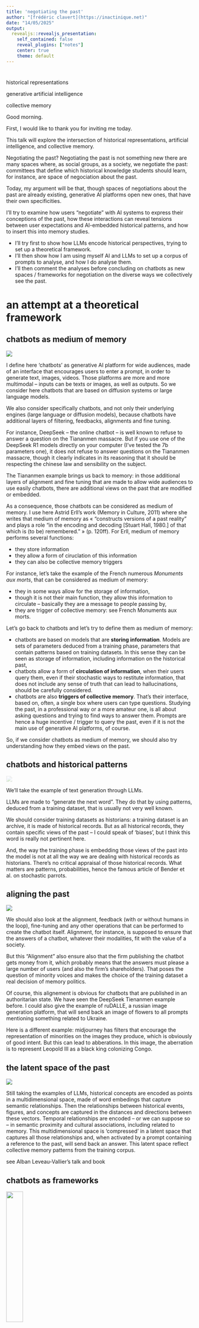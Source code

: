 ```yaml
---
title: 'negotiating the past'
author: "[frédéric clavert](https://inactinique.net)"
date: "14/05/2025"
output:
  revealjs::revealjs_presentation:
    self_contained: false
    reveal_plugins: ["notes"]
    center: true
    theme: default
---
```


#  {background-color=#000000}

historical representations

generative artificial intelligence

collective memory

<aside class='notes'>

Good morning.

First, I would like to thank you for inviting me today.

This talk will explore the intersection of historical representations, artificial intelligence, and collective memory.

Negotiating the past? Negotiating the past is not something new there are many spaces where, as social groups, as a society, we negotiate the past: committees that define which historical knowledge students should learn, for instance, are space of negociation about the past.

Today, my argument will be that, though spaces of negotiations about the past are already existing, generative AI platforms open new ones, that have their own specificities.

I'll try to examine how users "negotiate" with AI systems to express their conceptions of the past, how these interactions can reveal tensions between user expectations and AI-embedded historical patterns, and how to insert this into memory studies. 

- I'll try first to show how LLMs encode historical perspectives, trying to set up a theoretical framework.
- I'll then show how I am using myself AI and LLMs to set up a corpus of prompts to analyse, and how I do analyse them.
- I'll then comment the analyses before concluding on chatbots as new spaces / frameworks for negotiation on the diverse ways we collectively see the past.

</aside>

# an attempt at a theoretical framework  {background-color=#000000}

## chatbots as medium of memory {background-color=#000000}

![](img/invite.gif)

<aside class="notes">

I define here 'chatbots' as generative AI platform for wide audiences, made of an interface that encourages users to enter a prompt, in order to generate text, images, videos. Those platforms are more and more multimodal -- inputs can be texts or images, as well as outputs. So we consider here chatbots that are based on diffusion systems or large language models.

We also consider specifically chatbots, and not only their underlying engines (large language or diffusion models), because chatbots have additional layers of filtering, feedbacks, alignments and fine tuning.

For instance, DeepSeek -- the online chatbot -- is well known to refuse to answer a question on the Tiananmen massacre. But if you use one of the DeepSeek R1 models directly on your computer (I've tested the 7b parameters one), it does not refuse to answer questions on the Tiananmen massacre, though it clearly indicates in its reasoning that it should be respecting the chinese law and sensibility on the subject.

The Tiananmen example brings us back to memory: in those additional layers of alignment and fine tuning that are made to allow wide audiences to use easily chatbots, there are additional views on the past that are modified or embedded.

As a consequence, those chatbots can be considered as medium of memory. I use here Astrid Erll's work (Memory in Culture, 2011) where she writes that medium of memory as « "constructs versions of a past reality" and plays a role "in the encoding and decoding [Stuart Hall, 1980.] of that which is (to be) remembered." » (p. 120ff). For Erll, medium of memory performs several functions:

- they store information 
- they allow a form of ciruclation of this information
- they can also be collective memory triggers

For instance, let's take the example of the French numerous *Monuments aux morts*, that can be considered as medium of memory:

- they in some ways allow for the storage of information,
- though it is not their main function, they allow this information to circulate -- basically they are a message to people passing by,
- they are trigger of collective memory: see French Monuments aux morts.

Let's go back to chatbots and let's try to define them as medium of memory:

- chatbots are based on models that are **storing information**. Models are sets of parameters deduced from a training phase, parameters that contain patterns based on training datasets. In this sense they can be seen as storage of information, including information on the historical past,
- chatbots allow a form of **circulation of information**, when their users query them, even if their stochastic ways to restitute information, that does not include any sense of truth that can lead to hallucinations, should be carefully considered.
- chatbots are also **triggers of collective memory**. That's their interface, based on, often, a single box where users can type questions. Studying the past, in a professional way or a more amateur one, is all about asking questions and trying to find ways to answer them. Prompts are hence a huge incentive / trigger to query the past, even if it is not the main use of generative AI platforms, of course.

So, if we consider chatbots as medium of memory, we should also try understanding how they embed views on the past.

</aside>


## chatbots and historical patterns {background-color=#000000}

<img src='img/fractal.png' style="opacity: 0.2;" />


<aside class=notes>

We'll take the example of text generation through LLMs.

LLMs are made to "generate the next word". They do that by using patterns, deduced from a training dataset, that is usually not very well known.

We should consider training datasets as historians: a training dataset is an archive, it is made of historical records. But as all historical records, they contain specific views of the past -- I could speak of 'biases', but I think this word is really not pertinent here.

And, the way the training phase is embedding those views of the past into the model is not at all the way we are dealing with historical records as historians. There's no critical appraisal of those historical records. What matters are patterns, probabilities, hence the famous article of Bender et al. on stochastic parrots.
</aside>

## aligning the past {background-color=#000000}

![](img/leopold.png)

<aside class=notes>

We should also look at the alignment, feedback (with or without humans in the loop), fine-tuning and any other operations that can be performed to create the chatbot itself. Alignment, for instance, is supposed to ensure that the answers of a chatbot, whatever their modalities, fit with the value of a society.

But this "Alignment" also ensure also that the firm publishing the chatbot gets money from it, which probably means that the answers must please a large number of users (and also the firm's shareholders). That poses the question of minority voices and makes the choice of the training dataset a real decision of memory politics.

Of course, this alignement is obvious for chatbots that are published in an authoritarian state. We have seen the DeepSeek Tienanmen example before. I could also give the example of ruDALLE, a russian image generation platform, that will send back an image of flowers to all prompts mentioning something related to Ukraine.

Here is a different example: midjourney has filters that encourage the representation of minorities on the images they produce, which is obviously of good intent. But this can lead to abberations. In this image, the aberration is to represent Leopold III as a black king colonizing Congo.

</aside>

## the latent space of the past {background-color=#000000}

![](img/zeus_vectors.png)

<aside class=notes>
Still taking the examples of LLMs, historical concepts are encoded as points in a multidimensional space, made of word embedings that capture semantic relationships. Then the relationships between historical events, figures, and concepts are captured in the distances and directions between these vectors. Temporal relationships are encoded -- or we can suppose so -- in semantic proximity and cultural associations, including related to memory. This multidimensional space is 'compressed' in a latent space that captures all those relationships and, when activated by a prompt containing a reference to the past, will send back an answer. This latent space reflect collective memory patterns from the training corpus.

see Alban Leveau-Vallier's talk and book
</aside>

## chatbots as frameworks {background-color=#000000}


<img src="img/hakbwachs.png" width=30% />

<aside class=notes>

So, chatbots (and LLMs / Diffusion models behind them) are playing their role of encoding / decoding what is to be remembered through this "latent space of the past" -- an expression that should be considered here as a metaphore -- this latent space is a specificity of chatbots considered as medium of memory.

One of the functions of memory media is also to play their role as media frameworks. Their affordances, including anthropomorphism, the ways they are structured, are framing what users can expect from those systems.

Beyond that, we will here try to explain in which ways they are also memory frameworks, in the meaning Halbwachs gave to this word, and I think this is a consequence of the fact that chatbots are memory media.

What does Halbwachs mean by "memory frameworks": basically that you can not understand how an individual remembers if you do not consider the social group in which they are living, including how this social group is structured. It is this relationship to the group that frame the individual memory, as the group will have its own view on the past, view that is a consequence of the social relationships between individuals of the group, and of the insertion of this group in a wider society.

</aside>

# empirical approach  {background-color=#000000}

<aside class=notes>

So my first part was an attempt -- probably still too drafty -- of theoricizing what are chatbots in terms of collective or cultural memory.

Let's try to link this to an empirical approach.

What I am trying to do here is to look at prompts and how users are negotiating with the chatbot to get the view of the past they wish. That implies that users may have different prompting strategies, that their prompts evolve while discussing with the chatbot (through image or text) -- I call this discussion part 'stochastic maieutics'. 

I will focus on prompts made of text, though images can be prompts too.

IN the next few slides, I'll explain how I will build two corpora of prompts. Note, that I am using prompts that are published open access. They usually comes from open source communities, or are available online on website that offer an API to get prompts.

The result is that those prompts are mostly coming from Stable Diffusion-based platforms, as Stable Diffusion is open source: those prompts are designed to generate image, not text, as stable diffusion is one of those text-to-image systems.

<aside>

## what is a reference to the past?  {background-color=#000000}


<aside class=notes>

So the aim is to build a corpus of prompts containing some sort of references to the past and to analyse it. There is a set of methodological issues to take into account:

- a keyword approach can be used, to study a specific event, individual, institution or period,
- for something broader, it is necessayr to define a historical reference, including when a reference to the past is  implicit

</aside>

##   {background-color=#000000}

<div style="font-size:14pt;">

> army of the european union invades budapest 2 0 2 2, highly detailed painting, digital painting, artstation, concept art

> army of the european union fighting on the streets of budapest 2 0 2 2, highly detailed illustration for time magazine cover art 

> army of the european union with tanks fighting on the streets of budapest 2 0 2 2, highly detailed oil painting 

</div>

<aside class=notes>

Let's take an example: the three prompts here are not refering explicitly to the past. But just use the prompt for a search on an image search engine: all the results are historical. We have here an implicit reference, probably to the hungarian revolution of 1956, that was put to an end by a soviet intervention.

So how to build a robust identification strategy?

</aside>

## {background-color=#000000}

### corpus <span style="font-size:26pt">1</span>

<small>
krea corpus (sample) &rarr; claude api &rarr; 5000 prompts
</small>

### corpus <span style="font-size:26pt">2</span>

<small>
keyword ('european union') &rarr; api lexica.art &rarr; 2000 prompts
</small>

<aside class=notes>

I have tried several strategies to constitute two corpora.

- The first is based on the krea Corpus, a 10 million prompts corpus, elaborated by krea, a platform based on Stable Diffusion;
- The second one is based on lexica.art, a prompt search engine and image generation platform (Stable Diffusion), with an API that allows to get prompts and corresponding images based on keywords.

For Corpus 1, I have set up a sample of 50 000 lines (because too costly otherwise), sent them to the Claude API with a prompt explaining to Claude sonnet how to determine if a line contained references to the past, and Claude sends back a 'yes' or a 'no'.

For corpus 2, the code was written by a student assistant two years ago (Yaroslav Zabolotskyi).

</aside>

## prompting to find references to the past {background-color=#000000}

<img src="img/prompt.png" width=80% />

<aside class=notes>

Let's focus a bit on Claude: this prompt was co-written with Claude to help Claude reasoning for each item of my corpus. It's a mixed approach: reasoning and personae, the prompt being enginered through a negociation between me and Claude (the chatbot).

It's the use of Claude that worked the best. It's far from perfect: the implicit part is not fully taken into account and some prompts are refering to the past, but not the historical past. 

I must precise that for now I did not do any benchmarking, which is an obvious weakness, that I plan to adress. Furthermore, I used a sample of the krea corpus for cost reasons. The plan is at one point to find prompts with references to the past in the full 10 mmillion lines corpus, which should allow me to get around 900 000 prompts with references to the past.

</aside>

## {background-color=#000000}

### corpus <span style="font-size:26pt">1</span>

<small>
krea corpus (sample) &rarr; claude api &rarr; 5000 prompts
</small>

### corpus <span style="font-size:26pt">2</span>

<small>
keyword ('european union') &rarr; api lexica.art &rarr; 2000 prompts
</small>

<aside class=notes>

So I have two corpora. 

In the next few slides, I'll analyse them through scalable reading:

- Distant reading here is at the same time used to start the interpretation and as a search tools for more refined analyses, including analyses of precise prompts or series of prompts.

</aside>

# negotiating the past {background-color=#000000}

## corpus <span style="font-size:32pt">1</span>

<img src="img/historical_yes_dendrogramme_1.png" />

<aside class=notes>

This is a dataviz obtained with iramuteq. Iramuteq performs something that looks like topi modelling, but it is not bag of words. The words that you see are in fact the most representative words of clusters of prompts.

There's some past everywhere here. In the style, obviously, but also in the content.

And most references to the past, if they are not arty, are to wars (cluster 17), or propanganda wars (cluster 8). And most of them are somehow linked to the present news (trump, propaganda, soviet, macron in the same cluster for instance).

</aside>

## corpus <span style="font-size:32pt">2</span>

<img src="img/eu_dendrogramme_1.png" width="70%" />

<aside class=notes>

What you see here is interesting, because it's a lot linking the European Union and Europe themes to all sorts of empire themes and to some sort of medievalism. We also find back the 'propaganda' cluster -- probably because those prompts were produced in the wake of the agression against Ukraine.

Those distant reading analyses are interesting, but confirm more than discover: in a way, we expect Europe to be linked to the concept of empire, we expect that lots of references to the past are linked to the 'style' part of a prompt.

But those distant readings allow us also to go back to specific prompts. By looking at prompts that are very similar, we can trace the evolution of a prompt written / re-written several times by a user. And it's here, that we can see that gen AI platforms, seen as frameworks, encourage users to negotiate with the machine the past they want to see or read.

This negotiation can be seen as a confrontation between several kinds of collective memories: the one that are embedded in the genAI platform and that comes from the way the LLM or diffusion system was trained and from the corpus it was trained on; the collective memory of the group the individual belongs too; the individuals own vision of the past.

I'll give two examples.

</aside>

## {background-color=#000000}

<img src="img/macron-leyen-knights2.jpg" width="50%" />

> <small>Ursula von Der Leyne [sic] and Emmanuel Macron, Peter [sic] Pavel in the image of knights of the round table</small>

<aside class=notes>

I have showed before prompts that relate to the hungarian revolution -- unfortunately I do not have the images.

Here is another example. Several prompts of this kind were written, with some differences, but results that are very similar.

As you can see, we can consider there are several references to the past here.

- the reference to a myth, the knight of the round table, that is supposed to be medieval, but that is illustrated by an image that looks more Renaissance than medieval - which gives a hint on how collectively we see the Middle Ages. 
- as this image is from 2023, it is also a way to see how the memory of some politicians is being built -- and obviously, Petr Pavel's memory outside of the czesh republic is not very well built...
- we could say also that Macron is slightly more recongizable than von der Leyen (who looks like an average 50s-60s-ish european woman), but the fault in the prompt might induce that.

The user never managed to have Petr Pavel on their images.

</aside>

## {background-color=#000000}

<img src="img/biden.png" width="50%" />

> <small>joe biden doing a nazi salute, in front of brandenburger tor. huge nazi crowd in front of him. face of joe biden is clearly visible. canon eos r 3, f / 1. 4, iso 1 6 0 0, 1 / 8 0 s, 8 k, raw, grainy</small>

<aside class=notes>

This is a striking example of negotition with a machine to get something in the present with references to the past that serves as an ideological reading of the present.

The user never got what they wanted. Biden doing a nazi salute in front of nazis -- that just does not exist. Nevertheless, the prompt activated patterns from the second world war and maybe from the cold war.

I may be overinterpreting, but I can see influence, of course, from nazi footages, but also from De Gaulle in August 1944 (26) in the Champs Elysées, Kennedy in front of the Brandenburger Tor. 

The political goal of the prompt writer here is partly in failure: this political goal is confronted with the collective memory of the second world war, that are preeminent over their views.

</aside>

# conclusion {background-color=#000000}

<aside class=notes>

Chatbots function as media of memory that store, circulate, and trigger collective memories. They are medium of memory because AI models encode historical perspectives. Metaphorically, we could call that the collective memory latent space,  that reflects collective memory patterns from training corpora. On top of the training process, alignment and fine-tuning embed specific views of the past (e.g., DeepSeek/Tiananmen, minority representations). In this sense, we can also consider chatbots as frameworks.

When we look at users' prompt that have references to the past, we see how users are writing those references to the past, but also how they negotiate with gen AI systems to obtain their desired vision of the past, creating a confrontation between different collective memories, but also, often, their vision of the present.

This negotiation reveals tensions between user expectations and historical representations (frameworks) embedded in AI.

Beyond this, I think we should remind something quite important about LLMs and Diffusion System: they are the products of artefacts from the past (the training dataset), they are producing primary sources (prompts, images, texts), and they are triggers of collective memory. 

In this sense, GenAI systems are fundmentaly products from history and memory.

</aside>

## thank you  {background-color=#000000}